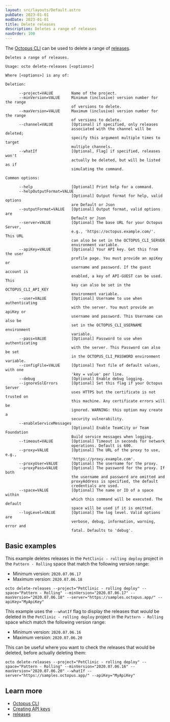 ```yaml
---
layout: src/layouts/Default.astro
pubDate: 2023-01-01
modDate: 2023-01-01
title: Delete releases
description: Deletes a range of releases
navOrder: 100
---
```


The [Octopus CLI](/docs/octopus-rest-api/octopus-cli/) can be used to delete a range of [releases](/docs/releases).

```
Deletes a range of releases.

Usage: octo delete-releases [<options>]

Where [<options>] is any of:

Deletion:

      --project=VALUE        Name of the project.
      --minVersion=VALUE     Minimum (inclusive) version number for the range
                             of versions to delete.
      --maxVersion=VALUE     Maximum (inclusive) version number for the range
                             of versions to delete.
      --channel=VALUE        [Optional] if specified, only releases
                             associated with the channel will be deleted;
                             specify this argument multiple times to target
                             multiple channels.
      --whatIf               [Optional, Flag] if specified, releases won't
                             actually be deleted, but will be listed as if
                             simulating the command.

Common options:

      --help                 [Optional] Print help for a command.
      --helpOutputFormat=VALUE
                             [Optional] Output format for help, valid options
                             are Default or Json
      --outputFormat=VALUE   [Optional] Output format, valid options are
                             Default or Json
      --server=VALUE         [Optional] The base URL for your Octopus Server,
                             e.g., 'https://octopus.example.com/'. This URL
                             can also be set in the OCTOPUS_CLI_SERVER
                             environment variable.
      --apiKey=VALUE         [Optional] Your API key. Get this from the user
                             profile page. You must provide an apiKey or
                             username and password. If the guest account is
                             enabled, a key of API-GUEST can be used. This
                             key can also be set in the OCTOPUS_CLI_API_KEY
                             environment variable.
      --user=VALUE           [Optional] Username to use when authenticating
                             with the server. You must provide an apiKey or
                             username and password. This Username can also be
                             set in the OCTOPUS_CLI_USERNAME environment
                             variable.
      --pass=VALUE           [Optional] Password to use when authenticating
                             with the server. This Password can also be set
                             in the OCTOPUS_CLI_PASSWORD environment variable.
      --configFile=VALUE     [Optional] Text file of default values, with one
                             'key = value' per line.
      --debug                [Optional] Enable debug logging.
      --ignoreSslErrors      [Optional] Set this flag if your Octopus Server
                             uses HTTPS but the certificate is not trusted on
                             this machine. Any certificate errors will be
                             ignored. WARNING: this option may create a
                             security vulnerability.
      --enableServiceMessages
                             [Optional] Enable TeamCity or Team Foundation
                             Build service messages when logging.
      --timeout=VALUE        [Optional] Timeout in seconds for network
                             operations. Default is 600.
      --proxy=VALUE          [Optional] The URL of the proxy to use, e.g.,
                             'https://proxy.example.com'.
      --proxyUser=VALUE      [Optional] The username for the proxy.
      --proxyPass=VALUE      [Optional] The password for the proxy. If both
                             the username and password are omitted and
                             proxyAddress is specified, the default
                             credentials are used.
      --space=VALUE          [Optional] The name or ID of a space within
                             which this command will be executed. The default
                             space will be used if it is omitted.
      --logLevel=VALUE       [Optional] The log level. Valid options are
                             verbose, debug, information, warning, error and
                             fatal. Defaults to 'debug'.
```

## Basic examples

<SamplesInstance />

This example deletes releases in the `PetClinic - rolling deploy` project in the `Pattern - Rolling` space that match the following version range:

- Minimum version: `2020.07.06.17`
- Maximum version: `2020.07.06.18`

```
octo delete-releases --project="PetClinic - rolling deploy" --space="Pattern - Rolling" --minVersion="2020.07.06.17" --maxVersion="2020.07.06.18" --server="https://samples.octopus.app/" --apiKey="MyApiKey"
```

This example uses the `--whatIf` flag to display the releases that *would* be deleted in the `PetClinic - rolling deploy` project in the `Pattern - Rolling` space which match the following version range:

- Minimum version: `2020.07.06.16`
- Maximum version: `2020.07.06.20`

This can be useful where you want to check the releases that would be deleted, before actually deleting them:

```
octo delete-releases --project="PetClinic - rolling deploy" --space="Pattern - Rolling" --minVersion="2020.07.06.16" --maxVersion="2020.07.06.20" --whatIf --server="https://samples.octopus.app/" --apiKey="MyApiKey"
```

## Learn more

- [Octopus CLI](/docs/octopus-rest-api/octopus-cli)
- [Creating API keys](/docs/octopus-rest-api/how-to-create-an-api-key)
- [releases](/docs/releases)
